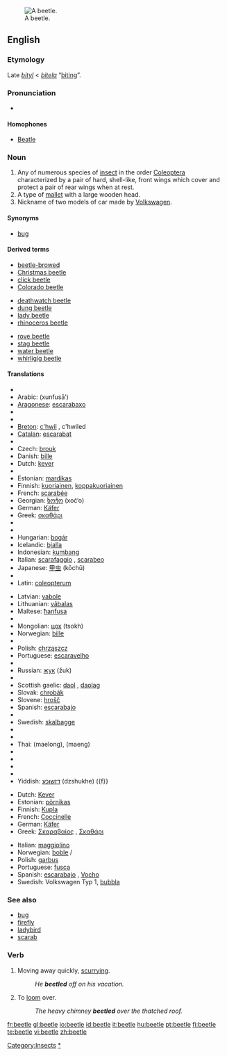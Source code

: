 {{wikipedia|dab=beetle (disambiguation)|beetle}}
[[Image:Goliath beetle.jpg|thumb|right|A beetle.]]
==English==

===Etymology===
Late {{ME.}} ''[[bityl]]'' < {{OE.}} ''[[bitela]]'' “[[biting]]”.

===Pronunciation===
*{{audio|en-us-beetle.ogg|Audio (US)}}
*:{{rhymes|iːtəl}}

====Homophones====
*[[Beatle]]

===Noun===
{{en-noun}}

# Any of numerous species of [[insect]] in the order [[Coleoptera]] characterized by a pair of hard, shell-like, front wings which cover and protect a pair of rear wings when at rest.
# A type of [[mallet]] with a large wooden head.
# <!--capitalised?-->Nickname of two models of car made by [[w:Volkswagen|Volkswagen]].

====Synonyms====
*[[bug]]<!--capitalised in car sense?--> {{italbrac|U.S. colloquial}}

====Derived terms====
{{rel-top3| from beetle}}
*[[beetle-browed]]
*[[Christmas beetle]]
*[[click beetle]]
*[[Colorado beetle]]
{{rel-mid3}}
*[[deathwatch beetle]]
*[[dung beetle]]
*[[lady beetle]]
*[[rhinoceros beetle]]
{{rel-mid3}}
*[[rove beetle]]
*[[stag beetle]]
*[[water beetle]]
*[[whirligig beetle]]
{{rel-bottom}}

====Translations====
{{trans-top|insect}}
*{{trreq|Albanian}}
*Arabic: {{Arab|[[خنفساء]]}} (xunfusā’) {{f}}
*[[Aragonese]]: [[escarabaxo]] {{m}}
*{{trreq|Armenian}}
*{{trreq|Basque}}
*[[Breton]]: [[c'hwil]] {{m}}, c'hwiled {{p}}
*[[Catalan]]: [[escarabat]] {{m}}
*{{trreq|Chinese}}
*Czech: [[brouk]] {{m}}
*Danish: [[bille]] {{g|Danish}}
*Dutch: [[kever]] {{m}}
*{{trreq|Esperanto}}
*Estonian: [[mardikas]]
*Finnish: [[kuoriainen]], [[koppakuoriainen]]
*French: [[scarabée]] {{m}}
*Georgian: [[ხოჭო]] (xoč‘o)
*German: [[Käfer]] {{m}}
*Greek: [[σκαθάρι]] {{n}}
*{{trreq|Hebrew}}
*{{trreq|Hindi}}
*Hungarian: [[bogár]]
*Icelandic: [[bjalla]] {{f}}
*Indonesian: [[kumbang]]
*Italian: [[scarafaggio]] {{m}}, [[scarabeo]] {{m}}
*Japanese: [[甲虫]] (kōchū)
*{{trreq|Korean}}
*Latin: [[coleopterum]] {{n}}
{{trans-mid}}
*Latvian: [[vabole]] {{f}}
*Lithuanian: [[vãbalas]] {{g|Lithuanian}}
*Maltese: [[ħanfusa]] {{f}}
*{{trreq|Maori}}
*Mongolian: [[цох]] (tsokh)
*Norwegian: [[bille]] {{m}}
*{{trreq|Persian}}
*Polish: [[chrząszcz]] {{m}}
*Portuguese: [[escaravelho]] {{m}}
*{{trreq|Romanian}}
*Russian: [[жук]] (žuk) {{m}}
*{{trreq|Sanskrit}}
*Scottish gaelic: [[daol]] {{m}}, [[daolag]] {{f}}
*Slovak: [[chrobák]] {{m}}
*Slovene: [[hrošč]] {{m}}
*Spanish: [[escarabajo]] {{m}}
*{{trreq|Swahili}}
*Swedish: [[skalbagge]] {{c}}
*{{trreq|Tamil}}
*{{trreq|Telugu}}
*Thai: {{Thai|[[แมลง]]}} (maelong), {{Thai|[[แมง]]}} (maeng)
*{{trreq|Tibetan}}
*{{trreq|Turkish}}
*{{trreq|Vietnamese}}
*{{trreq|Welsh}}
*Yiddish: [[דזשוכע]] (dzshukhe) ({f}}
{{trans-bottom}}

{{trans-top|mallet}}
{{trans-mid}}
{{trans-bottom}}

{{trans-top|Volkswagen car}}
*Dutch: [[Kever]] {{m}}
*Estonian: [[põrnikas]]
*Finnish: [[Kupla]]
*French: [[Coccinelle]] {{f}}
*German: [[Käfer]] {{m}}
*Greek: [[Σκαραβαίος]] {{m}}, [[Σκαθάρι]]
{{trans-mid}}
*Italian: [[maggiolino]] {{m}}
*Norwegian: [[boble]] {{m}}/{{f}}
*Polish: [[garbus]] {{m}}
*Portuguese: [[fusca]] {{italbrac|Brazil}} {{f}}
*Spanish: [[escarabajo]] {{m}}, [[Vocho]] {{m}} {{italbrac|Mexico}}
*Swedish: Volkswagen Typ 1, [[bubbla]] {{c}} <!--"bubbla" to be confirmed-->
{{trans-bottom}}

===See also===
*[[bug]]
*[[firefly]]
*[[ladybird]]
*[[scarab]]



===Verb===
{{en-verb|beetles|beetling|beetled|beetled}}

# Moving away quickly, [[scurrying]].{{rfquote}}
#: ''He '''beetled''' off on his vacation.''
# To [[loom]] over.
#:''The heavy chimney '''beetled''' over the thatched roof.''


[[Category:Insects]]
[[Category:Beetles|*]]

[[fr:beetle]]
[[gl:beetle]]
[[io:beetle]]
[[id:beetle]]
[[it:beetle]]
[[hu:beetle]]
[[pt:beetle]]
[[fi:beetle]]
[[te:beetle]]
[[vi:beetle]]
[[zh:beetle]]